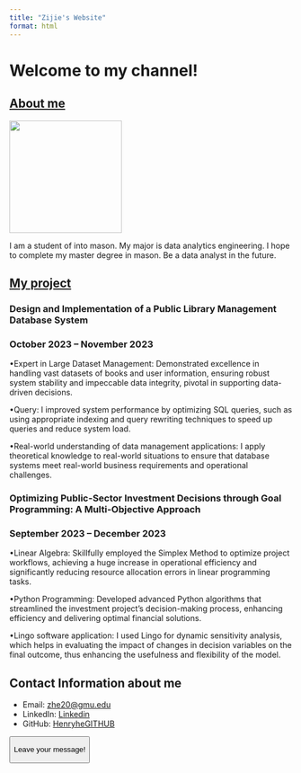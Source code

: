 ```yaml
---
title: "Zijie's Website"
format: html
---
```




<link rel="stylesheet" href="https://cdnjs.cloudflare.com/ajax/libs/font-awesome/5.15.3/css/all.min.css">
<link rel="stylesheet" href="style.css">

<link rel="stylesheet" href="https://cdnjs.cloudflare.com/ajax/libs/font-awesome/5.15.3/css/all.min.css">


# Welcome to my channel!

## [About me](Aboutme.html)

![](img/WechatIMG238.jpg){.profile-photo width="200" height="auto"}

I am a student of into mason. My major is data analytics engineering. I hope to complete my master degree in mason. Be a data analyst in the future.

## [My project](projects.html)

### Design and Implementation of a Public Library Management Database System

### October 2023 – November 2023

•Expert in Large Dataset Management: Demonstrated excellence in handling vast datasets of books and user information, ensuring robust system stability and impeccable data integrity, pivotal in supporting data-driven decisions.

•Query: I improved system performance by optimizing SQL queries, such as using appropriate indexing and query rewriting techniques to speed up queries and reduce system load.

•Real-world understanding of data management applications: I apply theoretical knowledge to real-world situations to ensure that database systems meet real-world business requirements and operational challenges.

### Optimizing Public-Sector Investment Decisions through Goal Programming: A Multi-Objective Approach
### September 2023 – December 2023
•Linear Algebra: Skillfully employed the Simplex Method to optimize project workflows, achieving a huge increase in operational efficiency and significantly reducing resource allocation errors in linear programming tasks.

•Python Programming: Developed advanced Python algorithms that streamlined the investment project's decision-making process, enhancing efficiency and delivering optimal financial solutions.

•Lingo software application: I used Lingo for dynamic sensitivity analysis, which helps in evaluating the impact of changes in decision variables on the final outcome, thus enhancing the usefulness and flexibility of the model.

## Contact Information about me

-   Email: <i class="fas fa-envelope"></i> [zhe20\@gmu.edu](mailto:zhe20@gmu.edu)
-   LinkedIn: <i class="fab fa-linkedin"></i> [Linkedin](https://www.linkedin.com/in/henryhe62/)
-   GitHub: <i class="fab fa-github"></i> [HenryheGITHUB](https://github.com/iamhenryhe)

<button onclick="showMessage()">

Leave your message!

</button>

::: {#messageArea}
:::